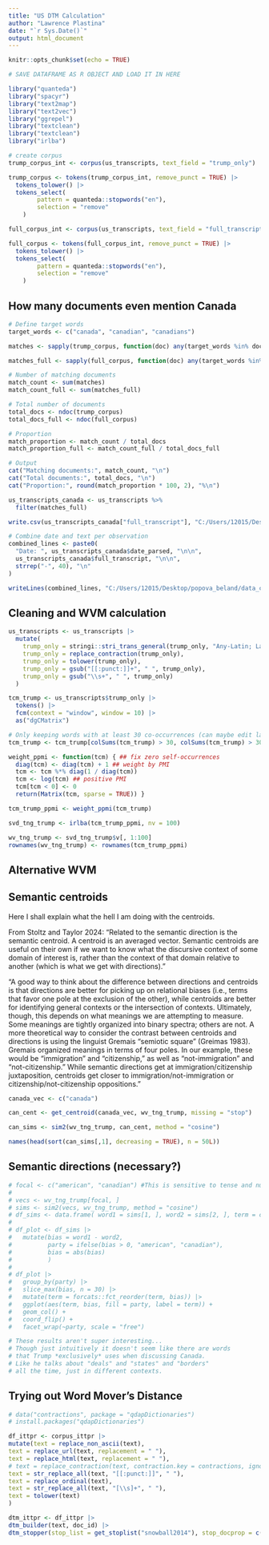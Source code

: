 ```yaml
---
title: "US DTM Calculation"
author: "Lawrence Plastina"
date: "`r Sys.Date()`"
output: html_document
---
```


```r
knitr::opts_chunk$set(echo = TRUE)
```

```r
# SAVE DATAFRAME AS R OBJECT AND LOAD IT IN HERE

library("quanteda")
library("spacyr")
library("text2map") 
library("text2vec")
library("ggrepel")
library("textclean")
library("textclean")
library("irlba")

# create corpus
trump_corpus_int <- corpus(us_transcripts, text_field = "trump_only") 

trump_corpus <- tokens(trump_corpus_int, remove_punct = TRUE) |>
  tokens_tolower() |>
  tokens_select(
        pattern = quanteda::stopwords("en"),
        selection = "remove"
    )

full_corpus_int <- corpus(us_transcripts, text_field = "full_transcript")

full_corpus <- tokens(full_corpus_int, remove_punct = TRUE) |>
  tokens_tolower() |>
  tokens_select(
        pattern = quanteda::stopwords("en"),
        selection = "remove"
    )
```

## How many documents even mention Canada

```r
# Define target words
target_words <- c("canada", "canadian", "canadians")

matches <- sapply(trump_corpus, function(doc) any(target_words %in% doc))

matches_full <- sapply(full_corpus, function(doc) any(target_words %in% doc))

# Number of matching documents
match_count <- sum(matches)
match_count_full <- sum(matches_full)

# Total number of documents
total_docs <- ndoc(trump_corpus)
total_docs_full <- ndoc(full_corpus)

# Proportion
match_proportion <- match_count / total_docs
match_proportion_full <- match_count_full / total_docs_full

# Output
cat("Matching documents:", match_count, "\n")
cat("Total documents:", total_docs, "\n")
cat("Proportion:", round(match_proportion * 100, 2), "%\n")

us_transcripts_canada <- us_transcripts %>%
  filter(matches_full)

write.csv(us_transcripts_canada["full_transcript"], "C:/Users/12015/Desktop/popova_beland/data_clean/canada_mentions.csv", row.names = FALSE)

# Combine date and text per observation
combined_lines <- paste0(
  "Date: ", us_transcripts_canada$date_parsed, "\n\n",
  us_transcripts_canada$full_transcript, "\n\n",
  strrep("-", 40), "\n"
)

writeLines(combined_lines, "C:/Users/12015/Desktop/popova_beland/data_clean/canada_mentions.txt")

```

## Cleaning and WVM calculation

```r
us_transcripts <- us_transcripts |> 
  mutate(
    trump_only = stringi::stri_trans_general(trump_only, "Any-Latin; Latin-ASCII"),
    trump_only = replace_contraction(trump_only),
    trump_only = tolower(trump_only),
    trump_only = gsub("[[:punct:]]+", " ", trump_only),
    trump_only = gsub("\\s+", " ", trump_only)
  )

tcm_trump <- us_transcripts$trump_only |> 
  tokens() |> 
  fcm(context = "window", window = 10) |> 
  as("dgCMatrix")

# Only keeping words with at least 30 co-occurrences (can maybe edit later?)
tcm_trump <- tcm_trump[colSums(tcm_trump) > 30, colSums(tcm_trump) > 30]

weight_ppmi <- function(tcm) { ## fix zero self-occurrences 
  diag(tcm) <- diag(tcm) + 1 ## weight by PMI 
  tcm <- tcm %*% diag(1 / diag(tcm)) 
  tcm <- log(tcm) ## positive PMI 
  tcm[tcm < 0] <- 0 
  return(Matrix(tcm, sparse = TRUE)) }

tcm_trump_ppmi <- weight_ppmi(tcm_trump)

svd_tng_trump <- irlba(tcm_trump_ppmi, nv = 100)

wv_tng_trump <- svd_tng_trump$v[, 1:100]
rownames(wv_tng_trump) <- rownames(tcm_trump_ppmi)
```

## Alternative WVM 

## Semantic centroids

Here I shall explain what the hell I am doing with the centroids. 

From Stoltz and Taylor 2024: "Related to the semantic direction is the semantic centroid. A centroid is an averaged vector. Semantic centroids are useful on their own if we want to know what the discursive context of some domain of interest is, rather than the context of that domain relative to another (which is what we get with directions)."

"A good way to think about the difference between directions and centroids is that directions are better for picking up on relational biases (i.e., terms that favor one pole at the exclusion of the other), while centroids are better for identifying general contexts or the intersection of contexts. Ultimately, though, this depends on what meanings we are attempting to measure. Some meanings are tightly organized into binary spectra; others are not. A more theoretical way to consider the contrast between centroids and directions is using the linguist Gremais “semiotic square” (Greimas 1983). Gremais organized meanings in terms of four poles. In our example, these would be “immigration” and “citizenship,” as well as “not-immigration” and “not-citizenship.” While semantic directions get at immigration/citizenship juxtaposition, centroids get closer to immigration/not-immigration or citizenship/not-citizenship oppositions."


```r
canada_vec <- c("canada")

can_cent <- get_centroid(canada_vec, wv_tng_trump, missing = "stop")

can_sims <- sim2(wv_tng_trump, can_cent, method = "cosine")

names(head(sort(can_sims[,1], decreasing = TRUE), n = 50L))
```

## Semantic directions (necessary?)

```r
# focal <- c("american", "canadian") #This is sensitive to tense and number, remember!!
# 
# vecs <- wv_tng_trump[focal, ] 
# sims <- sim2(vecs, wv_tng_trump, method = "cosine") 
# df_sims <- data.frame( word1 = sims[1, ], word2 = sims[2, ], term = colnames(sims) )
# 
# df_plot <- df_sims |> 
#   mutate(bias = word1 - word2, 
#          party = ifelse(bias > 0, "american", "canadian"), 
#          bias = abs(bias) 
#          ) 
# 
# df_plot |> 
#   group_by(party) |> 
#   slice_max(bias, n = 30) |> 
#   mutate(term = forcats::fct_reorder(term, bias)) |> 
#   ggplot(aes(term, bias, fill = party, label = term)) +
#   geom_col() + 
#   coord_flip() + 
#   facet_wrap(~party, scale = "free")

# These results aren't super interesting...
# Though just intuitively it doesn't seem like there are words
# that Trump *exclusively* uses when discussing Canada.
# Like he talks about "deals" and "states" and "borders"
# all the time, just in different contexts.
```

## Trying out Word Mover's Distance

```r
# data("contractions", package = "qdapDictionaries") 
# install.packages("qdapDictionaries")

df_ittpr <- corpus_ittpr |> 
mutate(text = replace_non_ascii(text), 
text = replace_url(text, replacement = " "), 
text = replace_html(text, replacement = " "), 
# text = replace_contraction(text, contraction.key = contractions, ignore.case = TRUE), 
text = str_replace_all(text, "[[:punct:]]", " "), 
text = replace_ordinal(text), 
text = str_replace_all(text, "[\\s]+", " "), 
text = tolower(text) 
) 

dtm_ittpr <- df_ittpr |> 
dtm_builder(text, doc_id) |> 
dtm_stopper(stop_list = get_stoplist("snowball2014"), stop_docprop = c(.01, Inf))
```

